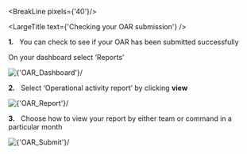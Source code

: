 
<div className="govuk-width-container main-height">

<BreakLine pixels={'40'}/>

<div className="grid-row">

<SubNavigation navItems={navItems} />

<div className="column-five-eighths">

<LargeTitle text={'Checking your OAR submission'} />

**1.** &nbsp; You can check to see if your OAR has been submitted successfully

   On your dashboard select ‘Reports’

<div style={{marginBottom: "20px"}}>
    <Image source={'/images/help/CheckSubmission/1.png'} alt={'OAR_Dashboard'}/>
</div>

**2.** &nbsp; Select ‘Operational activity report’ by clicking **view**

<div style={{marginBottom: "20px"}}>
    <Image source={'/images/help/CheckSubmission/2.png'} alt={'OAR_Report'}/>
</div>

**3.** &nbsp; Choose how to view your report by either team or command in a particular month

<div style={{marginBottom: "20px"}}>
    <Image source={'/images/help/CheckSubmission/3.png'} alt={'OAR_Submit'}/>
</div>


</div>
</div>
</div>